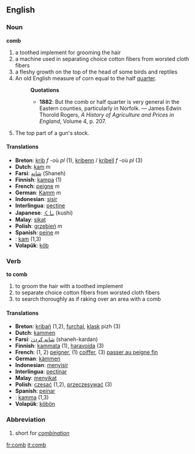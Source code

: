 ==English==
=== Noun ===
'''comb'''
# a toothed implement for grooming the hair
# a machine used in separating choice cotton fibers from worsted cloth fibers
# a fleshy growth on the top of the head of some birds and reptiles
# An old English measure of corn equal to the half [[quarter]].
#:'''Quotations'''
#:*'''1882''': But the comb or half quarter is very general in the Eastern counties, particularly in Norfolk. &mdash; James Edwin Thorold Rogers, ''A History of Agriculture and Prices in England'', Volume 4, p. 207.
#The top part of a gun's stock.
==== Translations ====
*'''Breton''': [[krib]] ''f'' -où ''pl'' (1), [[kribenn]] / [[kribell]] ''f'' -où ''pl'' (3)
*'''Dutch''': [[kam]] ''m''
*'''Farsi''': [[شانه]] (Shaneh)
*'''Finnish''': [[kampa]] (1)
*'''French''': [[peigne]] ''m''
*'''German''': [[Kamm]] ''m''
*'''Indonesian''': [[sisir]]
*'''Interlingua''': [[pectine]]
*'''Japanese''': [[くし]] (kushi)
*'''Malay''': [[sikat]]
*'''Polish''': [[grzebień]] ''m''
*'''Spanish''': [[peine]] ''m''
*'''{{sv}}''': [[kam]] (1,3)
*'''Volapük''': [[köb]]

===Verb===
'''to comb'''
# to groom the hair with a toothed implement
# to separate choice cotton fibers from worsted cloth fibers
# to search thoroughly as if raking over an area with a comb

==== Translations ====
*'''Breton''': [[kribañ]] (1,2), [[furchal]], [[klask]] pizh (3)
*'''Dutch''': [[kammen]]
*'''Farsi''': [[شانه کردن]] (shaneh-kardan)
*'''Finnish''': [[kammata]] (1), [[haravoida]] (3)
*'''French''': (1, 2) [[peigner]], (1) [[coiffer]], (3) [[passer au peigne fin]]
*'''German''': [[kämmen]]
*'''Indonesian''': [[sisir|menyisir]]
*'''Interlingua''': [[pectinar]]
*'''Malay''': [[sikat|menyikat]]
*'''Polish''': [[czesać]] (1,2), [[przeczesywać]] (3) 
*'''Spanish''': [[peinar]]
*'''{{sv}}''': [[kamma]] (1,3)
*'''Volapük''': [[köbön]]

===Abbreviation===
# short for ''[[combination]]''

[[fr:comb]]
[[it:comb]]